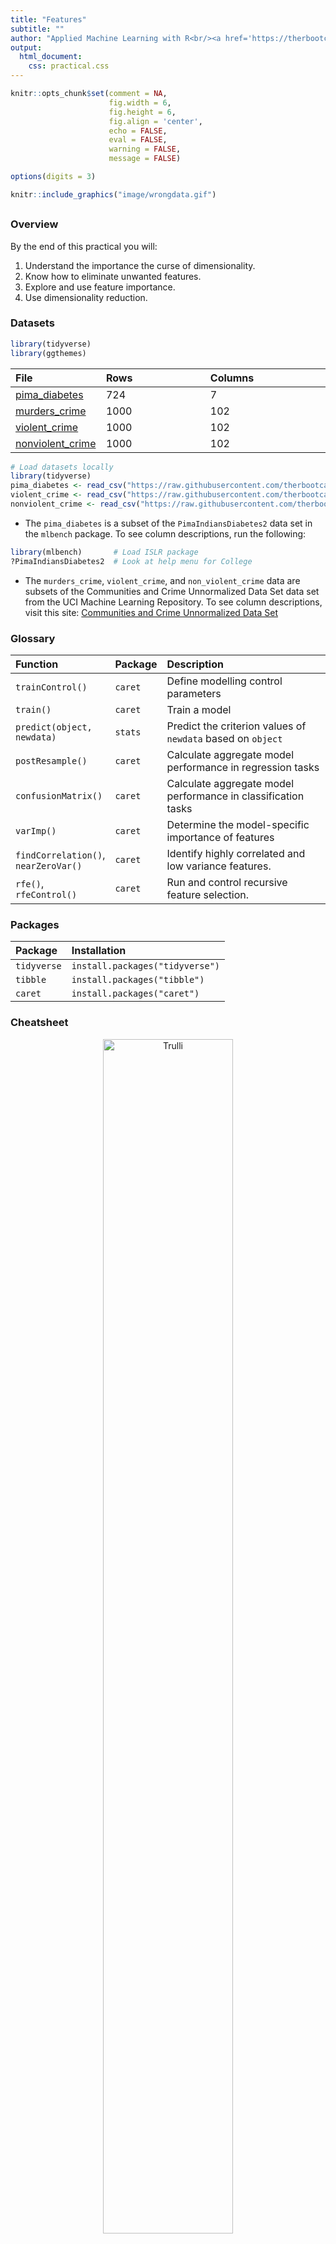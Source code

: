 ```yaml
---
title: "Features"
subtitle: ""
author: "Applied Machine Learning with R<br/><a href='https://therbootcamp.github.io'>www.therbootcamp.com</a><br/><a href='https://twitter.com/therbootcamp'>@therbootcamp</a>"
output:
  html_document:
    css: practical.css
---
```


```r
knitr::opts_chunk$set(comment = NA, 
                      fig.width = 6, 
                      fig.height = 6,
                      fig.align = 'center',
                      echo = FALSE, 
                      eval = FALSE, 
                      warning = FALSE,
                      message = FALSE)

options(digits = 3)
```

```r
knitr::include_graphics("image/wrongdata.gif")
```

## {.tabset}

### Overview

By the end of this practical you will:

1. Understand the importance the curse of dimensionality.
2. Know how to eliminate unwanted features.
3. Explore and use feature importance.
4. Use dimensionality reduction.

### Datasets

```r
library(tidyverse)
library(ggthemes)
```

|File  |Rows | Columns |
|:----|:-----|:------|
|[pima_diabetes](https://raw.githubusercontent.com/therbootcamp/appliedML_2019Jan/master/1_Data/pima_diabetes.csv)| 724 | 7|
|[murders_crime](https://raw.githubusercontent.com/therbootcamp/appliedML_2019Jan/master/1_Data/violent_crime.csv)| 1000 | 102|
|[violent_crime](https://raw.githubusercontent.com/therbootcamp/appliedML_2019Jan/master/1_Data/violent_crime.csv)| 1000 | 102|
|[nonviolent_crime](https://raw.githubusercontent.com/therbootcamp/appliedML_2019Jan/master/1_Data/nonviolent_crime.csv)| 1000 | 102|


```r
# Load datasets locally
library(tidyverse)
pima_diabetes <- read_csv("https://raw.githubusercontent.com/therbootcamp/appliedML_2019Jan/master/1_Data/pima_diabetes.csv")
violent_crime <- read_csv("https://raw.githubusercontent.com/therbootcamp/appliedML_2019Jan/master/1_Data/violent_crime.csv")
nonviolent_crime <- read_csv("https://raw.githubusercontent.com/therbootcamp/appliedML_2019Jan/master/1_Data/nonviolent_crime.csv")
```

- The `pima_diabetes` is a subset of the `PimaIndiansDiabetes2` data set in the `mlbench` package. To see column descriptions, run the following:

```r
library(mlbench)       # Load ISLR package
?PimaIndiansDiabetes2  # Look at help menu for College
```

- The `murders_crime`, `violent_crime`, and `non_violent_crime` data are subsets of the Communities and Crime Unnormalized Data Set data set from the UCI Machine Learning Repository. To see column descriptions, visit this site: [Communities and Crime Unnormalized Data Set](https://archive.ics.uci.edu/ml/datasets/Communities+and+Crime+Unnormalized)

### Glossary

| Function| Package | Description |
|:---|:------|:---------------------------------------------|
| `trainControl()`|`caret`|    Define modelling control parameters| 
| `train()`|`caret`|    Train a model|
| `predict(object, newdata)`|`stats`|    Predict the criterion values of `newdata` based on `object`|
| `postResample()`|`caret`|   Calculate aggregate model performance in regression tasks|
| `confusionMatrix()`|`caret`|   Calculate aggregate model performance in classification tasks| 
| `varImp()`|`caret`| Determine the model-specific importance of features |
| `findCorrelation()`, `nearZeroVar()` |`caret`|  Identify highly correlated and low variance features. | 
| `rfe()`, `rfeControl()` |`caret`|  Run and control recursive feature selection. | 

### Packages

|Package| Installation|
|:------|:------|
|`tidyverse`|`install.packages("tidyverse")`|
|`tibble`|`install.packages("tibble")`|
|`caret`|`install.packages("caret")`|

### Cheatsheet

<figure>
<center>
<a href="https://github.com/rstudio/cheatsheets/raw/master/caret.pdf">
  <img src="https://www.rstudio.com/wp-content/uploads/2015/01/caret-cheatsheet.png" alt="Trulli" style="width:70%">
  <figcaption>hhttps://github.com/rstudio/cheatsheets/raw/master/caret.pdf</figcaption></a>
</figure>

### Examples

```r

# Fitting and evaluating a regression model ------------------------------------

# Step 0: Load packages-----------

library(tidyverse)    # Load tidyverse for dplyr and tidyr
library(tibble)       # For advanced tibble functions
library(caret)        # For ML mastery 

# Step 1: Load, prepare, and explore data ----------------------

# read data
data <- read_csv("1_Data/mpg_num.csv")

# Convert all characters to factors
data <- data %>%
  mutate_if(is.character, factor)

# Explore training data
data        # Print the dataset
dim(data)   # Print dimensions
names(data) # Print the names

# Step 2: Create training and test sets -------------

# Create train index
train_index <- createDataPartition(criterion, 
                                   p = .8, 
                                   list = FALSE)

# Create training and test sets
data_train <- data %>% slice(train_index)
data_test <- data %>% slice(-train_index)

# split predictors and criterion
criterion_train <- data_train %>% select(hwy) %>% pull()
predictors_train <- data_train %>% select(-hwy)
criterion_test <- data_test %>% select(hwy) %>% pull()
predictors_test <- data_test %>% select(-hwy)

# Step 3: Clean data -------------

# Test for excessively correlated features
corr_matrix <- cor(predictors_train)
corr_features <- findCorrelation(corr_matrix)

# Remove excessively correlated features
predictors_train <- predictors_train %>% select(-corr_features)

# Test for near zero variance features
zerovar_features <- nearZeroVar(predictors_train)

# Remove near zero variance features
predictors_train <- predictors_train %>% select(-zerovar_features)

# recombine data
data_train <- predictors_train %>% add_column(hwy = criterion_train)

# Step 4: Define training control parameters -------------

# Train using cross-validation
ctrl_cv <- trainControl(method = "cv") 

# Step 5: Fit models -------------

# Fit glm vanilla flavor
hwy_glm <- train(form = hwy ~ .,
                 data = data_train,
                 method = "glm",
                 trControl = ctrl_cv)

# Fit with pca transformation
hwy_glm_pca <- train(form = hwy ~ .,
                     data = data_train,
                     method = "glm",
                     trControl = ctrl_cv,
                     preProcess = c('pca'))

# Fit scaling and centering
hwy_glm_sca <- train(form = hwy ~ .,
                     data = data_train,
                     method = "glm",
                     trControl = ctrl_cv,
                     preProcess = c('scale', 'center'))

# Get fits
glm_fit     <- predict(hwy_glm)
glm_pca_fit <- predict(hwy_glm_pca)
glm_sca_fit <- predict(hwy_glm_sca)

# Step 6: Evaluate variable importance -------------

# Run varImp()
imp_glm     <- varImp(hwy_glm)
imp_glm_pca <- varImp(hwy_glm_pca)
imp_glm_sca <- varImp(hwy_glm_sca)

# Plot variable importance
plot(imp_glm)
plot(imp_glm_pca)
plot(imp_glm_sca)

# Step 7: Select variables -------------

# Select by hand in formula
hwy_glm_sel <- train(form = hwy ~ cty,
                     data = data_train,
                     method = "glm",
                     trControl = ctrl_cv)

# Select by hand in data
hwy_glm_sel <- train(form = hwy ~ cty,
                     data = data_train %>% 
                       select(-cyl, -displ, -year),
                     method = "glm",
                     trControl = ctrl_cv)

# Select by reducing pca criterion ---

# Reduce criterion to 50% variance epxlained 
ctrl_cv_pca <- trainControl(method = "cv",
                            preProcOptions = list(thresh = 0.50)) 

# Refit model with update
hwy_glm_sel <- train(form = hwy ~ cty,
                     data = data_train %>% 
                       select(-cyl, -displ, -year),
                     method = "glm",
                     trControl = ctrl_cv_pca,
                     preProcess = c('pca'))

# Step 8: Recursive feature elimination -------------

# Feature elimination settings 
ctrl_rfe <- rfeControl(functions = lmFuncs,  # linear model
                       method = "cv",
                       verbose = FALSE)

# Run feature elimination
profile <- rfe(x = predictors_train, 
               y = criterion_train,
               sizes = c(1, 2, 3),     # Features set sizes should be considered
               rfeControl = ctrl_rfe)

# plot result
trellis.par.set(caretTheme())
plot(profile, type = c("g", "o"))

# Step 9: Evaluate models -------------

# you know how...

```

# Tasks

## A - Setup

1. Open your `BaselRBootcamp` R project. It should already have the folders `1_Data` and `2_Code`. Make sure that the data file(s) listed in the `Datasets` section above are in your `1_Data` folder.

2. Open a new R script. At the top of the script, using comments, write your name and the date. Save it as a new file called `Features_practical.R` in the `2_Code` folder.  

3. Using `library()` load the set of packages for this practical listed in the packages section above.

```r
## NAME
## DATE
## Prediction Practical

library(tidyverse)
library(caret)
```

```r
library(tidyverse)
```

4. In the code below, we will load each of the data sets listed in the `Datasets` as new objects.

```r
# Pima Indians diabetes
pima_diabetes <- read_csv(file = "1_Data/pima_diabetes.csv")

# (Non-) violent crime statistics
violent_crime    <- read_csv(file = "1_Data/violent_crime.csv")
nonviolent_crime <- read_csv(file = "1_Data/nonviolent_crime.csv")
```


## B - Pima Indians Diabetes

In this section, you will explore feature selection for the Pima Indians Diabetes data set. The Pima are a group of Native Americans living in Arizona. A genetic predisposition allowed this group to survive normally to a diet poor of carbohydrates for years. In the recent years, because of a sudden shift from traditional agricultural crops to processed foods, together with a decline in physical activity, made them develop the highest prevalence of type 2 diabetes and for this reason they have been subject of many studies. 

1. Take a look at the first few rows of the pima diabetes data frame by printing then to the console.

2. Print the numbers of rows and columns of each data set using the `dim()` function.

3. Look at the names of the data frame with the `names()` function.

4. Open the data set in a new window using `View()`. Do they look OK?

#### Splitting

5. As always, before you do anything you need to make sure that you separate a hold-out data set for later. Create `pima_train` and `pima_test` using `createDataPartition()` with as little as <b>15% of cases going into the training set</b>. Also store the variable `diabetes` in the test set, which will be the criterion . 

```r
# split index
train_index <- createDataPartition(XX$XX, p = .15, list = FALSE)

# train and test sets
pima_train <- XX %>% slice(train_index)
pima_test  <- XX %>% slice(-train_index)

# test criterion
criterion <- pima_test$XX
```

```r
# split index
train_index <- createDataPartition(pima_diabetes$diabetes, p = .15, list = FALSE)

# train and test sets
pima_train <- pima_diabetes %>% slice(train_index)
pima_test  <- pima_diabetes %>% slice(-train_index)

# test criterion
criterion <- pima_test$diabetes
```

#### Remove unwanted features

OK, with the training set, let's get to work and remove some features.

6. First split the training data into a data frame holding the predictors and the criterion using the code below.

```r
# Select predictors
pima_train_pred <- pima_train %>% select(-XX)

# Select criterion
pima_train_crit <- pima_train %>% select(XX) %>% pull()
```

```r
# Select predictors
pima_train_pred <- pima_train %>% select(-diabetes)

# Select criterion
pima_train_crit <- pima_train %>% select(diabetes) %>% pull()
```

7. Although, this data set is rather small and rather well curated, test if there are any excessively correlated features using `cor()` and `findCorrelation()` using the code below. Are there any?

```r
# determine correlation matrix
corr_matrix <- cor(XX_pred)

# find excessively correlated variables
findCorrelation(corr_matrix)
```

```r
# determine correlation matrix
corr_matrix <- cor(pima_train_pred)

# find excessively correlated variables
findCorrelation(corr_matrix)
```

8. Now, test if there are any near-zero variance features Any of those?

```r
# find near zero variance predictors
nearZeroVar(XX_pred)
```

```r
# find near zero variance predictors
nearZeroVar(pima_train_pred)
```

#### Feature importance

After having retained all features in the previous section section, this section explores feature selection on grounds of feature importance. To do this, we first need to fit our model. How about a simple logistic regression aka `method = 'glm'`? 

9. Fit the `glm` to the training data.

```r
# fit random forest
pima_glm <- train(diabetes ~ .,
                data = XX,
                method = XX
                )
```

```r
# fit random forest
pima_glm <- train(diabetes ~ .,
                data = pima_train,
                method = 'glm')
```

10. Evaluate feature importance using `varImp()`. The function will show importance on a scale from 0 (least important feature) to 100 (most important feature). You can set `scale = TRUE` to see absolute importance measures in t-values.

```r
# determine variable importance
varimp_glm <- varImp(XX)

# print variable importance
varimp_glm

# print variable importance
plot(varimp_glm)
```

```r
# determine variable importance
varimp_glm <- varImp(pima_glm)

# print variable importance
varimp_glm

# print variable importance
plot(varimp_glm)
```

#### Model comparison

11. Fit the glm a second time using only the four best features and store the result in a different fit object.

```r
# fit glm with best four features
pima_glm4 = train(diabetes ~ XX + YY + ZZ + AA,
                data = XX,
                method = XX)
```

```r
# fit glm with best four features
pima_glm4 = train(diabetes ~ glucose + mass + pregnant + pedigree,
                data = pima_train,
                method = 'glm')
```

12. Using both fits, all features versus the best four, predict the criterion and evaluate the prediction using `confusionMatrix()`. Which model `glm` is better?

```r
# determine predictions for test data
pima_glm_pred <- predict(XX, newdata = XX)
pima_glm4_pred <- predict(XX, newdata = XX)

# evaluate the results
confusionMatrix(XX, reference = XX)
confusionMatrix(XX, reference = XX)
```

```r
# determine predictions for test data
pima_glm_pred <- predict(pima_glm, newdata = pima_test)
pima_glm4_pred <- predict(pima_glm4, newdata = pima_test)

# evaluate the results
confusionMatrix(pima_glm_pred, criterion)
confusionMatrix(pima_glm4_pred, criterion)
```

13. You probably have observed that the model with two features less is actually slightly better than the full model. Why do you think is that the case?

14. Play around: Up the proportion dedicated to training or use a different model, e.g., `random forest`, and see whether things change. 

## C - Murders

In this section, you will explore feature selection but with a data set with very different properties. The data combines socio-economic data from the '90 Census, data from Law Enforcement Management and Admin Stats survey, and crime data from the FBI, allowing to analyse the relationship between various socio-demographic variables and whether murders have been committed (`murders`), the criterion of this exercise.     

1. Take a look at the first few rows of the `murders_crime` data frame by printing then to the console.

2. Print the numbers of rows and columns of each data set using the `dim()` function.

3. Look at the names of the data frame with the `names()` function.

4. Open the data set in a new window using `View()`. Do they look OK?

#### Splitting

5. Again, before you do anything you need to make sure that you separate a hold-out data set for later. Create `murders_train` and `murders_test` using `createDataPartition()` with again as little as <b>25% of cases going into the training set</b>. Also store the variable `diabetes` in the test set, which will be the criterion . 

```r
# split index
train_index <- createDataPartition(murders_crime$murders, p = .25, list = FALSE)

# train and test sets
murders_train <- murders_crime %>% slice(train_index)
murders_test  <- murders_crime %>% slice(-train_index)

# test criterion
criterion <- murders_test$murders
```

#### Remove unwanted features

OK, with the training set, let's get to work and remove some features.

6. First split the training data into a data frame holding the predictors and the criterion using the code below.

```r
# Select predictors
murders_train_pred <- murders_train %>% select(-murders)

# Select criterion
murders_train_crit <- murders_train %>% select(murders) %>% pull()
```

7. Test if there are any excessively correlated features using `cor()` and `findCorrelation()` using the code below. Are there any this time?

```r
# determine correlation matrix
corr_matrix <- cor(murders_train_pred)

# find excessively correlated variables
findCorrelation(corr_matrix)
```

8. Remove the excessively correlated features from the training predictor set.

```r
# remove features
murders_train_pred <- murders_train_pred %>% select(- XX)
```

```r
# remove features
murders_train_pred <- murders_train_pred %>% 
  select(-findCorrelation(corr_matrix))
```

9. Test if there are any near-zero variance features Any of those this time?

```r
# find near zero variance predictors
nearZeroVar(murders_train_pred)
```

10. There were plenty of excessively correlated features but no near-zero variance predictors. Bind the reduced predictor set together with the criterion into a new, clean version of the training set.

```r
# clean training set
murders_train_clean <- murders_train_pred %>% 
  add_column(murders = XX)
```

```r
# combine clean predictor set with criterion
murders_train_clean <- murders_train_pred %>% 
  add_column(murders = murders_train_crit)
```

#### Model comparison

11. Fit a `glm` twice, once using the original training set and once using the clean training set, and store the fits in separate objects. 

```r
# fit glm with best four features
murders_glm = train(murders ~ .,
                    data = XX,
                    method = 'glm')

# fit glm with best four features
murders_glm_clean = train(murders ~ .,
                          data = XX,
                          method = 'glm')
```

```r
# fit glm with best four features
murders_glm = train(murders ~ .,
                    data = murders_train,
                    method = 'glm')

# fit glm with best four features
murders_glm_clean = train(murders ~ .,
                          data = murders_train_clean,
                          method = 'glm')
```

12. You probably have noticed warning messages. The concern the very fact the features in both data sets, but especially the non-clean set, are still too highly correlated. Go ahead and evaluate the fits on the hold-out set. Which set of features predicts better?

```r
# determine predictions for test data
murders_pred <- predict(murders_glm, newdata = murders_test)
murders_clean_pred <- predict(murders_glm_clean, newdata = murders_test)

# evaluate the results
confusionMatrix(murders_pred, criterion)
confusionMatrix(murders_clean_pred, criterion)
```

#### Data compression with PCA

13. Given the high features correlations it is sensible to compress the data using `principal component analysis` (PCA). Create a third fit object using the original training set with `preProcess = c('pca')` and `trControl = trainControl(preProcOptions = list(thresh = 0.8))` in the training function. The first argument tells R to use PCA, the second specifies that exactly 80% of the variance should be retained. 

```r
# fit glm with best four features
murders_glm_pca = train(murders ~ .,
                        data = murders_train,
                        method = 'glm',
                        preProcess = c('pca'),
                        trControl = trainControl(preProcOptions = list(thresh = 0.8)))
```

14. Compare the prediction performance to the previous to the previous two models. 

```r
# determine predictions for test data
murders_pca <- predict(murders_glm_pca, newdata = murders_test)

# evaluate the results
confusionMatrix(murders_pca, criterion)
```

15. Play around: Alter the amount of variance explained by the `PCA` (using `thresh`), increase the proportion dedicated to training, use a different model, e.g., `random forest`, and see whether things change. 

#### Feature importance

16. Evaluate the feature importance for each of the three models. 

```r
# determine variable importance
varimp_glm <- varImp(murders_glm)
varimp_glm_clean <- varImp(murders_glm_clean)
varimp_glm_pca <- varImp(murders_glm_pca)

# print variable importance
varimp_glm
varimp_glm_clean
varimp_glm_pca

# print variable importance
plot(varimp_glm)
plot(varimp_glm_clean)
plot(varimp_glm_pca)


```

17. Can you select a set of features based on feature performance that reliably beats predictions based on the pca-compressed training set?


## X - Violent & Non-violent Crime Data

1. Run similar analyses for the Violent and non-violent crime data sets predicting either the number of violent crimes per 100k inhabitants (`ViolentCrimesPerPop`) or the number of non-violent crimes per 100k inhabitants (`nonViolPerPop`). This time the criterion is numeric, implying regression rather than classification. The features are identical to the murders analysis of the previous section. 

2. Use the computer to find a good set of features using recursive feature elimination with `rfe()`. 

```r

# split index
train_index <- createDataPartition(violent_crime$ViolentCrimesPerPop, 
                                   p = .8, 
                                   list = FALSE)

# train and test sets
violent_train <- violent_crime %>% slice(train_index)
violent_test  <- violent_crime %>% slice(-train_index)

# remove extreme correlations (OPTIONAL)
# predictors <- violent_train %>% select(-ViolentCrimesPerPop)
# predictors <- predictors %>% select(-findCorrelation(cor(predictors)))
# violent_train_clean <- predictors %>% 
#   add_column(ViolentCrimesPerPop = violent_train$ViolentCrimesPerPop)

# Feature elimination settings 
ctrl_rfe <- rfeControl(functions = lmFuncs,  # linear model
                          method = "cv",
                          verbose = FALSE,
                          rerank = FALSE)

# Run feature elimination
profile <- rfe(x = violent_train %>% select(-ViolentCrimesPerPop), 
               y = violent_train$ViolentCrimesPerPop,
               sizes = 1:(ncol(violent_train_clean)-1), # Features set sizes
               rfeControl = ctrl_rfe)

# inspect cross-validation as a function of performance
plot(profile)
```

